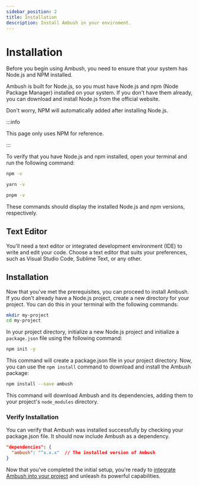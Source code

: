 ```yaml
---
sidebar_position: 2
title: Installation
description: Install Ambush in your enviroment.
---
```



# Installation

Before you begin using Ambush, you need to ensure that your system has Node.js and NPM installed.

Ambush is built for Node.js, so you must have Node.js and npm (Node Package Manager) installed on your system. If you don't have them already, you can download and install Node.js from the official website.

Don't worry, NPM will automatically added after installing Node.js.

:::info

This page only uses NPM for reference.

:::

To verify that you have Node.js and npm installed, open your terminal and run the following command:

<Tabs>
<TabItem value="npm" label="npm">

```bash
npm -v
```

</TabItem>
<TabItem value="yarn" label="Yarn">

```bash
yarn -v
```

</TabItem>
<TabItem value="pnpm" label="pnpm">

```bash
pnpm -v
```

</TabItem>
</Tabs>

These commands should display the installed Node.js and npm versions, respectively.

## Text Editor

You'll need a text editor or integrated development environment (IDE) to write and edit your code. Choose a text editor that suits your preferences, such as Visual Studio Code, Sublime Text, or any other.

## Installation

Now that you've met the prerequisites, you can proceed to install Ambush. If you don't already have a Node.js project, create a new directory for your project. You can do this in your terminal with the following commands:

```bash
mkdir my-project
cd my-project
```

In your project directory, initialize a new Node.js project and initialize a `package.json` file using the following command:

```bash npm2yarn
npm init -y
```

This command will create a package.json file in your project directory. Now, you can use the `npm install` command to download and install the Ambush package:

```bash npm2yarn
npm install --save ambush
```

This command will download Ambush and its dependencies, adding them to your project's `node_modules` directory.

### Verify Installation

You can verify that Ambush was installed successfully by checking your package.json file. It should now include Ambush as a dependency.

```json
"dependencies": {
  "ambush": "^x.x.x"  // The installed version of Ambush
}
```

Now that you've completed the initial setup, you're ready to [integrate Ambush into your project](/docs/getting-started/usage) and unleash its powerful capabilities.
